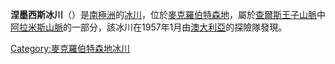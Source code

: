 {{coord|70|32|S|67|30|E|display=title}}

'''涅墨西斯冰川'''（{{lang-en|Nemesis Glacier}}）是[[南極洲|南極洲]]的[[冰川|冰川]]，位於[[麥克羅伯特森地|麥克羅伯特森地]]，屬於[[查爾斯王子山脈|查爾斯王子山脈]]中[[阿拉米斯山脈|阿拉米斯山脈]]的一部分，該冰川在1957年1月由[[澳大利亞|澳大利亞]]的探險隊發現。

{{DEFAULTSORT:Nemesis Glacier}}
[[Category:麥克羅伯特森地冰川|Category:麥克羅伯特森地冰川]]


{{MacRobertsonLand-geo-stub}}